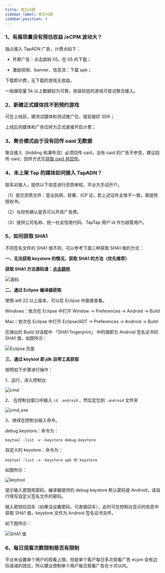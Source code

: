 ```yaml
---
title: 常见问题
sidebar_label: 常见问题
sidebar_position: 4
---
```



### 1、有展现量没有预估收益 /eCPM 波动大？

独占接入 TapADN 广告，计费点如下：

* 开屏广告：点击跳转 h5，在 h5 内下载；

* 激励视频、banner、信息流：下载 apk；

下载即计费，无下载的游戏无收益。

一般展现量 5k 以上数据较为可靠，收益较低的游戏可尝试聚合接入。

### 2、新建正式媒体找不到预约游戏

可在上线前，建测试媒体和测试推广位，提前接好 SDK；

上线后将媒体和广告位转为正式直接开启计费；

### 3、聚合模式由于没有回传 oaid 无数据

聚合接入（bidding 和瀑布流）必须回传 oaid，没有 oaid 的广告不参竞，建议回传 oaid，回传方式见[获取 oaid 并回传](/sdk/tap-adn/scheme/#3获取-oaid-并回传强烈建议)。

### 4、未上架 Tap 的媒体如何接入 TapADN？

联系对接人，提供以下信息进行资质审核，平台方手动开户。

（1）提交资质文件：营业执照、软著、ICP 证，若上述证件主体不一致，需提供授权书。

（2）与财务确认是否可以开具广告费。

（3）提供公司名称、统一社会信用代码、TapTap 用户 id 作为超管用户。

### 5、如何获取 SHA1

不同签名文件的 SHA1 值不同，可以参考下面三种获取 SHA1 值的方式：

**一、无法获取 keystore 的情况，获取 SHA1 的方法（优先推荐）**

**获取 SHA1 方法源码请：[点击跳转](https://lf6-ttcdn-tos.pstatp.com/obj/ad-tetris-site/AppSigning.java)**

![源码](https://capacity-files.lcfile.com/bEe1uaMYUu54KM15Nx3GGbKnKKPFiNNG/157634260ac5d68ba1cd6a705bef285d.png)

**二、通过 Eclipse 编译器获取**

使用 adt 22 以上版本，可以在 Eclipse 中直接查看。

Windows：依次在 Eclipse 中打开 Window -> Preferences -> Android -> Build

Mac：依次在 Eclipse 中打开 Eclipse/ADT -> Preferences -> Android -> Build

在弹出的 Build 对话框中 「SHA1 fingerprint」 中的值即为 Android 签名证书的 SHA1 值，如图所示：

![Eclipse 页面](https://capacity-files.lcfile.com/KhIkBPGze6Y8yjnfAlcEdEBaUlckuUjB/22.png)

**三、通过 keytool 即 jdk 自带工具获取**

按照如下步骤进行操作：

1、运行，进入控制台

![cmd](https://capacity-files.lcfile.com/WwtnCLs9omH3Rhv9kV1wPIcc3YECO1FE/cmd.png)

2、 在控制台窗口中输入 `cd .android` ，然后定位到 `.android` 文件夹

![cmd_exe](https://capacity-files.lcfile.com/jXjKy7NlKGKwA5uEklQzjjf74urX6Oz6/cmd_exe.png)

3、继续在控制台输入命令。

debug.keystore：命令为：
```
keytool -list -v -keystore debug.keystore
```
自定义的 keystore：命令为：
```
keytool -list -v -keystore apk 的 keystore
```
如图所示：

![keytool](https://capacity-files.lcfile.com/XzDOuLRMMBB84XBI5uAfwvccpwO39oAg/keytool.png)

提示输入密钥库密码，编译器提供的 debug keystore 默认密码是 Android，请自行填写自定义签名文件的密码。

输入密钥后回车（如果没设置密码，可直接回车），此时可在控制台显示的信息中获取 SHA1 值，keystore 文件为 Android 签名证书文件。

如下图所示：

![SHA1 值](https://capacity-files.lcfile.com/YwQKTQjoj7ooJ2eADXfmfWRJyH6J43XV/333.png)

### 6、每日观看次数限制是否有限制

平台未设置单个用户的观看上限。但是单个客户每日多次观看广告 ecpm 会有边际递减的效应，所以建议控制单个用户每日观看广告在十次以内。


